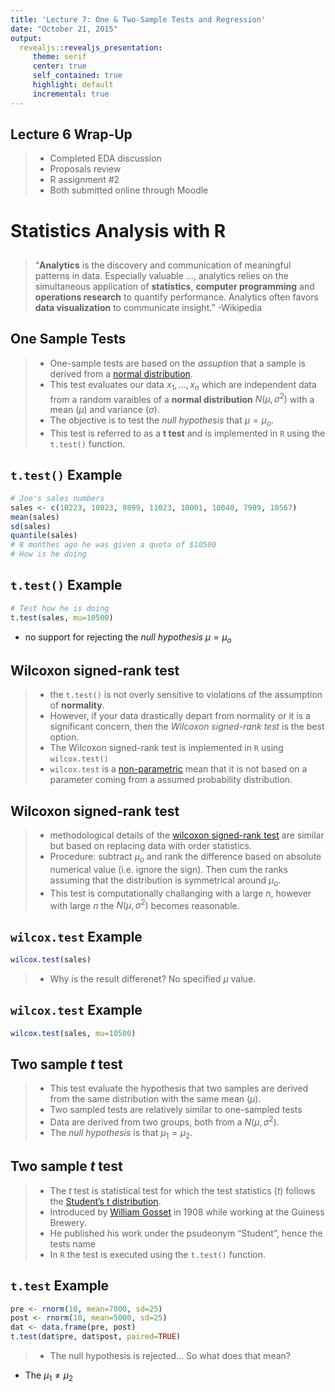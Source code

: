 ```yaml
---
title: 'Lecture 7: One & Two-Sample Tests and Regression'
date: "October 21, 2015"
output: 
  revealjs::revealjs_presentation:
     theme: serif
     center: true
     self_contained: true
     highlight: default
     incremental: true
---
```


## Lecture 6 Wrap-Up

>- Completed EDA discussion
>- Proposals review
>- R assignment #2
>- Both submitted online through Moodle


# Statistics Analysis with **R**


## 
>"**Analytics** is the discovery and communication of meaningful patterns in data. Especially valuable ..., analytics relies on the simultaneous application of **statistics**, **computer programming** and **operations research** to quantify performance. Analytics often favors **data visualization** to communicate insight." -Wikipedia


## One Sample Tests
>- One-sample tests are based on the *assuption* that a sample is derived from a [normal distribution](https://en.wikipedia.org/wiki/Normal_distribution). 
>- This test evaluates our data $x_1, \dots, x_n$ which are independent data from a random varaibles of a **normal distribution** $N(\mu,\sigma^2)$ with a mean ($\mu$) and variance ($\sigma$).  
>- The objective is to test the *null hypothesis* that $\mu = \mu_o$.
>- This test is referred to as a **t test** and is implemented in `R` using the `t.test()` function.


## `t.test()` Example
```r
# Joe's sales numbers
sales <- c(10223, 10023, 9899, 11023, 10001, 10040, 7989, 10567)
mean(sales)
sd(sales)
quantile(sales)
# 8 monthes ago he was given a quota of $10500
# How is he doing
```


## `t.test()` Example
```r
# Test how he is doing
t.test(sales, mu=10500)
```

- no support for rejecting the *null hypothesis* $\mu = \mu_o$


## Wilcoxon signed-rank test
>- the `t.test()` is not overly sensitive to violations of the assumption of **normality**.
>- However, if your data drastically depart from normality or it is a significant concern, then the *Wilcoxon signed-rank test* is the best option.
>- The Wilcoxon signed-rank test is implemented in `R` using `wilcox.test()`
>- `wilcox.test` is a [non-parametric](https://en.wikipedia.org/wiki/Nonparametric_statistics) mean that it is not based on a parameter coming from a assumed probability distribution.

## Wilcoxon signed-rank test
>- methodological details of the [wilcoxon signed-rank test](https://en.wikipedia.org/wiki/Wilcoxon_signed-rank_test) are similar but based on replacing data with order statistics.
>- Procedure: subtract $\mu_o$ and rank the difference based on absolute numerical value (i.e. ignore the sign).  Then cum the ranks assuming that the distribution is symmetrical around $\mu_o$.  
>- This test is computationally challanging with a large $n$, however with large $n$ the $N(\mu, \sigma^2)$ becomes reasonable.

## `wilcox.test` Example
```r
wilcox.test(sales)
```
>- Why is the result differenet? No specified $\mu$ value.

## `wilcox.test` Example
```r
wilcox.test(sales, mu=10500)
```


## Two sample $t$ test

>- This test evaluate the hypothesis that two samples are derived from the same distribution with the same mean ($\mu$).  
>- Two sampled tests are relatively similar to one-sampled tests
>- Data are derived from two groups, both from a $N(\mu, \sigma^2)$.
>- The *null hypothesis* is that $\mu_1 = \mu_2$.


## Two sample $t$ test
>- The $t$ test is statistical test for which the test statistics ($t$) follows the [Student's t distribution](https://en.wikipedia.org/wiki/Student%27s_t-distribution). 
>- Introduced by [William Gosset](https://en.wikipedia.org/wiki/William_Sealy_Gosset) in 1908 while working at the Guiness Brewery.  
>- He published his work under the psudeonym "Student", hence the tests name
>- In `R` the test is executed using the `t.test()` function.

## `t.test` Example
```r
pre <- rnorm(10, mean=7000, sd=25)
post <- rnorm(10, mean=5000, sd=25)
dat <- data.frame(pre, post)
t.test(dat$pre, dat$post, paired=TRUE)
```

>- The null hypothesis is rejected... So what does that mean?

- The $\mu_1 \neq \mu_2$





 







